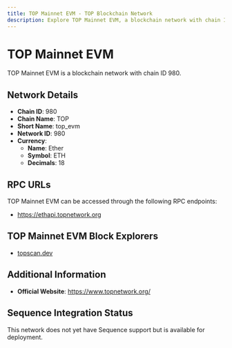 ```yaml
--- 
title: TOP Mainnet EVM - TOP Blockchain Network
description: Explore TOP Mainnet EVM, a blockchain network with chain ID 980. Learn about its native currency, Ether, and how to interact with the network.
---
```


# TOP Mainnet EVM

TOP Mainnet EVM is a blockchain network with chain ID 980.

## Network Details

- **Chain ID**: 980
- **Chain Name**: TOP
- **Short Name**: top_evm
- **Network ID**: 980
- **Currency**: 
  - **Name**: Ether
  - **Symbol**: ETH
  - **Decimals**: 18

## RPC URLs

TOP Mainnet EVM can be accessed through the following RPC endpoints:

- https://ethapi.topnetwork.org

## TOP Mainnet EVM Block Explorers

- [topscan.dev](https://www.topscan.io)

## Additional Information

- **Official Website**: https://www.topnetwork.org/

## Sequence Integration Status

This network does not yet have Sequence support but is available for deployment.
